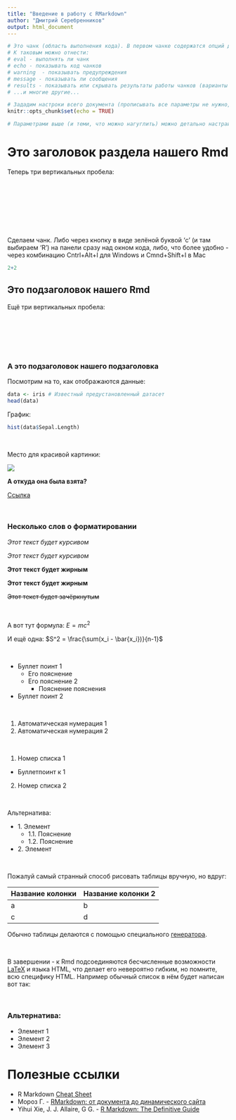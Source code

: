 ```yaml
---
title: "Введение в работу с RMarkdown"
author: "Дмитрий Серебренников"
output: html_document
---
```



```r
# Это чанк (область выполнения кода). В первом чанке содержатся опций для всего Rmd. Записывая TRUE|FALSE в opts_chunk$set вы сохраняете их для КАЖДОГО чанка в документе
# К таковым можно отнести:
# eval - выполнять ли чанк
# echo - показывать код чанков
# warning  - показывать предупреждения
# message - показывать ли сообщения
# results - показывать или скрывать результаты работы чанков (варианты - 'show'|'hide')
# ...и многие другие...

# Зададим настроки всего документа (прописывать все параметры не нужно, только те, что нужны)
knitr::opts_chunk$set(echo = TRUE)

# Параметрами выше (и теми, что можно нагуглить) можно детально настраивать каждый чанк по отдельности внутри фигурных скобок в его начале. Например: {r, warning = FALSE}.
```



# Это заголовок раздела нашего Rmd

Теперь три вертикальных пробела:


&nbsp;

<br>

&nbsp;


&nbsp;

Сделаем чанк. Либо через кнопку в виде зелёной буквой 'c' (и там выбираем 'R') на панели сразу над окном кода, либо, что более удобно - через комбинацию Cntrl+Alt+I для Windows и Cmnd+Shift+I в Mac

```r
2+2
```




## Это подзаголовок нашего Rmd

Ещё три вертикальных пробела:

&nbsp;


&nbsp;


&nbsp;

### А это подзаголовок нашего подзаголовка

Посмотрим на то, как отображаются данные:

```r
data <- iris # Известный предустановленный датасет
head(data)
```

График:

```r
hist(data$Sepal.Length)
```

&nbsp;


Место для красивой картинки:

![](https://thumb.tildacdn.com/tild6665-3836-4636-b630-346264663537/-/resize/120x/-/format/webp/bi_logo.png)

**А откуда она была взята?**

[Ссылка](https://bioinf.me/)

&nbsp;

### Несколько слов о форматировании

*Этот текст будет курсивом*

_Этот текст будет курсивом_


**Этот текст будет жирным**

__Этот текст будет жирным__

~~Этот текст будет зачёркнутым~~

&nbsp;

А вот тут формула: $E = mc^2$

И ещё одна: 
$S^2 = \frac{\sum(x_i - \bar{x_i})}{n-1}$

&nbsp;


* Буллет поинт 1
  + Его пояснение
  + Его пояснение 2
    - Пояснение пояснения
* Буллет поинт 2

&nbsp;

(@) Автоматическая нумерация 1
(@) Автоматическая нумерация 2

&nbsp;


1. Номер списка 1
  * Буллетпоинт к 1
2. Номер списка 2


&nbsp;

Альтернатива:

* 1\. Элемент 
    * 1.1\. Пояснение
    * 1.2\. Пояснение
* 2\. Элемент 



&nbsp;

Пожалуй самый странный способ рисовать таблицы вручную, но вдруг:

Название колонки | Название колонки 2
-----------------|--------------------
      a          |          b
      c          |          d


Обычно таблицы делаются с помощью специального [генератора](https://www.tablesgenerator.com/markdown_tables).


&nbsp;

В завершении - к Rmd подсоединяются бесчисленные возможности      [LaTeX](https://www.latex-project.org/) и языка HTML, что делает его невероятно гибким, но помните, всю специфику HTML. Например обычный список в нём будет написан вот так:

&nbsp;

<body>
  <h3>Альтернатива:</h3>
    <ul>
      <li>Элемент 1 </li>
      <li>Элемент 2 </li>
      <li>Элемент 3 </li>
    </ul>
</body>

# Полезные ссылки

* R Markdown [Cheat Sheet](https://www.rstudio.com/wp-content/uploads/2015/02/rmarkdown-cheatsheet.pdf)
* Мороз Г. - [RMarkdown: от документа до динамического сайта](https://agricolamz.github.io/2018_ANDAN_course_winter/)
* Yihui Xie, J. J. Allaire, G G. - [R Markdown: The Definitive Guide](https://bookdown.org/yihui/rmarkdown/)
